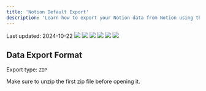 ```yaml
---
title: 'Notion Default Export'
description: 'Learn how to export your Notion data from Notion using the default export method'
---
```

    
<Check>
Last updated: 2024-10-22
</Check>

<Steps>
  <Step title="Go to Notion and click the dropdown menu in the top left">
    <Frame>
      <img src="/images/notion/default/step1.png" />
    </Frame>
  </Step>
  <Step title="Select the 'Settings' option">
    <Frame>
      <img src="/images/notion/default/step2.png" />
    </Frame>
  </Step>
  <Step title="Select the 'Settings' option again">
    <Frame>
      <img src="/images/notion/default/step3.png" />
    </Frame>
  </Step>
  <Step title="Select 'Export all workspace content'">
    <Frame>
      <img src="/images/notion/default/step4.png" />
    </Frame>
  </Step>
  <Step title="Toggle the 'Create folders for subpages' option and click 'Export'">
    <Frame>
      <img src="/images/notion/default/step5.png" />
    </Frame>
  </Step>
  <Step title="Wait for the export to complete and the zip file should be automatically downloaded">
    <Frame>
      <img src="/images/notion/default/step6.png" />
    </Frame>
  </Step>
</Steps>

## Data Export Format

Export type: `ZIP`

<Info>
  Make sure to unzip the first zip file before opening it.
</Info>

<AccordionGroup>
  <Accordion title="Notion ZIP within unzipped folder">
    <AccordionGroup>
      <Accordion title="Folder 1">
        <Card title="File 1.md">
        </Card>
        <Card title="Image 1.png">
        </Card>
      </Accordion>
      <Accordion title="Folder 2">
        <Card title="File 2.md">
        </Card>
        <Card title="Image 2.png">
        </Card>
      </Accordion>
      <Card title="File 3.md">
      </Card>
      <Card title="index.html">
      </Card>
    </AccordionGroup>
  </Accordion>
</AccordionGroup>

